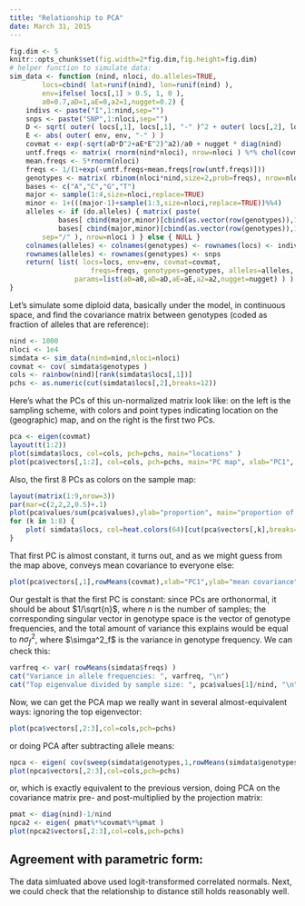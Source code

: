 ```yaml
---
title: "Relationship to PCA"
date: March 31, 2015
---
```


```r
fig.dim <- 5
knitr::opts_chunk$set(fig.width=2*fig.dim,fig.height=fig.dim)
# helper function to simulate data:
sim_data <- function (nind, nloci, do.alleles=TRUE,
        locs=cbind( lat=runif(nind), lon=runif(nind) ),
        env=ifelse( locs[,1] > 0.5, 1, 0 ),
        a0=0.7,aD=1,aE=0,a2=1,nugget=0.2) {
    indivs <- paste("I",1:nind,sep="")
    snps <- paste("SNP",1:nloci,sep="")
    D <- sqrt( outer( locs[,1], locs[,1], "-" )^2 + outer( locs[,2], locs[,2], "-" )^2 )
    E <- abs( outer( env, env, "-" ) )
    covmat <- exp(-sqrt(aD*D^2+aE*E^2)^a2)/a0 + nugget * diag(nind)
    untf.freqs <- matrix( rnorm(nind*nloci), nrow=nloci ) %*% chol(covmat)
    mean.freqs <- 5*rnorm(nloci)
    freqs <- 1/(1+exp(-untf.freqs+mean.freqs[row(untf.freqs)]))
    genotypes <- matrix( rbinom(nloci*nind,size=2,prob=freqs), nrow=nloci )/2
    bases <- c("A","C","G","T")
    major <- sample(1:4,size=nloci,replace=TRUE)
    minor <- 1+(((major-1)+sample(1:3,size=nloci,replace=TRUE))%%4)
    alleles <- if (do.alleles) { matrix( paste(
            bases[ cbind(major,minor)[cbind(as.vector(row(genotypes)),1+as.vector(genotypes>0)) ] ],
            bases[ cbind(major,minor)[cbind(as.vector(row(genotypes)),1+as.vector(genotypes>1)) ] ],
        sep="/" ), nrow=nloci ) } else { NULL }
    colnames(alleles) <- colnames(genotypes) <- rownames(locs) <- indivs
    rownames(alleles) <- rownames(genotypes) <- snps
    return( list( locs=locs, env=env, covmat=covmat, 
                    freqs=freqs, genotypes=genotypes, alleles=alleles, 
                params=list(a0=a0,aD=aD,aE=aE,a2=a2,nugget=nugget) ) )
}
```


Let's simulate some diploid data, basically under the model, in continuous space,
and find the covariance matrix between genotypes (coded as fraction of alleles that are reference):
```r
nind <- 1000
nloci <- 1e4
simdata <- sim_data(nind=nind,nloci=nloci)
covmat <- cov( simdata$genotypes )
cols <- rainbow(nind)[rank(simdata$locs[,1])]
pchs <- as.numeric(cut(simdata$locs[,2],breaks=12))
```

Here's what the PCs of this un-normalized matrix look like:
on the left is the sampling scheme, with colors and point types indicating location on the (geographic) map,
and on the right is the first two PCs.
```r
pca <- eigen(covmat)
layout(t(1:2))
plot(simdata$locs, col=cols, pch=pchs, main="locations" )
plot(pca$vectors[,1:2], col=cols, pch=pchs, main="PC map", xlab="PC1", ylab="PC2" )
```

Also, the first 8 PCs as colors on the sample map:
```r
layout(matrix(1:9,nrow=3))
par(mar=c(2,2,2,0.5)+.1)
plot(pca$values/sum(pca$values),ylab="proportion", main="proportion of variance explained", xlab="PC#")
for (k in 1:8) {
    plot( simdata$locs, col=heat.colors(64)[cut(pca$vectors[,k],breaks=64)], main=paste("PC",k,sep='') )
}
```

That first PC is almost constant, it turns out,
and as we might guess from the map above,
conveys mean covariance to everyone else:
```r
plot(pca$vectors[,1],rowMeans(covmat),xlab="PC1",ylab="mean covariance")
```

Our gestalt is that the first PC is constant:
since PCs are orthonormal, it should be about $1/\sqrt{n}$,
where $n$ is the number of samples;
the corresponding singular vector in genotype space
is the vector of genotype frequencies,
and the total amount of variance this explains would be equal to $n \sigma^2_f$,
where $\simga^2_f$ is the variance in genotype frequency.
We can check this:
```r
varfreq <- var( rowMeans(simdata$freqs) )
cat("Variance in allele frequencies: ", varfreq, "\n")
cat("Top eigenvalue divided by sample size: ", pca$values[1]/nind, "\n")
```

Now, we can get the PCA map we really want in several almost-equivalent ways:
ignoring the top eigenvector:
```r
plot(pca$vectors[,2:3],col=cols,pch=pchs)
```
or doing PCA after subtracting allele means:
```r
npca <- eigen( cov(sweep(simdata$genotypes,1,rowMeans(simdata$genotypes),"-")) )
plot(npca$vectors[,2:3],col=cols,pch=pchs)
```
or, which is exactly equivalent to the previous version,
doing PCA on the covariance matrix pre- and post-multiplied by the projection matrix:
```r
pmat <- diag(nind)-1/nind
npca2 <- eigen( pmat%*%covmat%*%pmat )
plot(npca2$vectors[,2:3],col=cols,pch=pchs)
```

Agreement with parametric form:
-------------------------------

The data simluated above used logit-transformed correlated normals.
Next, we could check that the relationship to distance still holds reasonably well.
